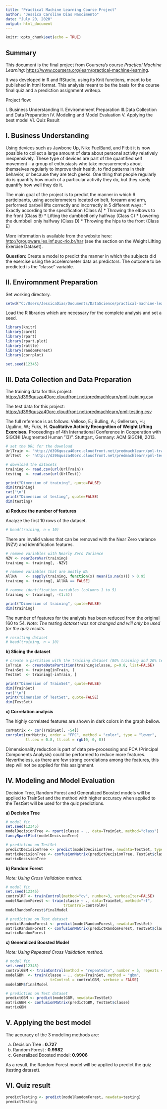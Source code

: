 ```yaml
---
title: "Practical Machine Learning Course Project"
author: "Jessica Caroline Dias Nascimento"
date: "July 20, 2020"
output: html_document
---
```


```r
knitr::opts_chunk$set(echo = TRUE)
```

## Summary

This document is the final project from Coursera’s course *Practical Machine Learning*: <https://www.coursera.org/learn/practical-machine-learning>.

It was developed in R and RStudio, using its Knit functions, meant to be published in html format. This analysis meant to be the basis for the course final quiz and a prediction assignment writeup.


Project flow:

I. Business Understanding
II. Enviromnment Preparation
III.Data Collection and Data Preparation
IV. Modeling and Model Evaluation
V. Applying the best model
VI. Quiz Result


## I. Business Understanding
Using devices such as Jawbone Up, Nike FuelBand, and Fitbit it is now possible to collect a large amount of data about personal activity relatively inexpensively. These type of devices are part of the quantified self movement – a group of enthusiasts who take measurements about themselves regularly to improve their health, to find patterns in their behavior, or because they are tech geeks. One thing that people regularly do is quantify how much of a particular activity they do, but they rarely quantify how well they do it.

The main goal of the project is to predict the manner in which 6 participants, using accelerometers located on belt, forearm and arm, performed barbell lifts correctly and incorrectly in 5 different ways:
* Exactly according to the specification (Class A)
* Throwing the elbows to the front (Class B)
* Lifting the dumbbell only halfway (Class C)
* Lowering the dumbbell only halfway (Class D)
* Throwing the hips to the front (Class E)

More information is available from the website here: <http://groupware.les.inf.puc-rio.br/har> (see the section on the Weight Lifting Exercise Dataset).

**Question:** Create a model to predict the manner in which the subjects did the exercise using the accelerometer data as predictors. The outcome to be predicted is the “classe” variable.

## II. Enviromnment Preparation
Set working directory.

```r
setwd("C:/Users/JessicaDias/Documents/DataScience/practical-machine-learning")
```

Load the R libraries which are necessary for the complete analysis and set a seed.

```r
library(knitr)
library(caret)
library(rpart)
library(rpart.plot)
library(rattle)
library(randomForest)
library(corrplot)

set.seed(12345)
```

## III. Data Collection and Data Preparation

The training data for this project: <https://d396qusza40orc.cloudfront.net/predmachlearn/pml-training.csv>

The test data for this project: <https://d396qusza40orc.cloudfront.net/predmachlearn/pml-testing.csv>

The full reference is as follows:
Velloso, E.; Bulling, A.; Gellersen, H.; Ugulino, W.; Fuks, H. **Qualitative Activity Recognition of Weight Lifting Exercises.** Proceedings of 4th International Conference in Cooperation with SIGCHI (Augmented Human ’13)”. Stuttgart, Germany: ACM SIGCHI, 2013.

```r
# set the URL for the download
UrlTrain <- "http://d396qusza40orc.cloudfront.net/predmachlearn/pml-training.csv"
UrlTest  <- "http://d396qusza40orc.cloudfront.net/predmachlearn/pml-testing.csv"

# download the datasets
training <- read.csv(url(UrlTrain))
testing  <- read.csv(url(UrlTest))

print("Dimension of training", quote=FALSE)
dim(training)
cat("\n")
print("Dimension of testing", quote=FALSE)
dim(testing)
```

**a) Reduce the number of features**

Analyze the first 10 rows of the dataset.

```r
# head(training, n = 10)
```

There are invalid values that can be removed with the Near Zero variance (NZV) and identification features.

```r
# remove variables with Nearly Zero Variance
NZV <- nearZeroVar(training)
training <- training[, -NZV]

# remove variables that are mostly NA
AllNA    <- sapply(training, function(x) mean(is.na(x))) > 0.95
training <- training[, AllNA == FALSE]

# remove identification variables (columns 1 to 5)
training <- training[, -(1:5)]

print("Dimension of training", quote=FALSE)
dim(training)
```

The number of features for the analysis has been reduced from the original 160 to 54.
*Note: The testing dataset was not changed and will only be used for the quiz results.*

```r
# resulting dataset
# head(training, n = 10)
```

**b) Slicing the dataset**

```r
# create a partition with the training dataset (80% training and 20% test)
inTrain  <- createDataPartition(training$classe, p=0.8, list=FALSE)
TrainSet <- training[inTrain, ]
TestSet  <- training[-inTrain, ]

print("Dimension of TrainSet", quote=FALSE)
dim(TrainSet)
cat("\n")
print("Dimension of TestSet", quote=FALSE)
dim(TestSet)
```

**c) Correlation analysis**

The highly correlated features are shown in dark colors in the graph bellow.

```r
corMatrix <- cor(TrainSet[, -54])
corrplot(corMatrix, order = "FPC", method = "color", type = "lower", 
         tl.cex = 0.8, tl.col = rgb(0, 0, 0))
```

Dimensionality reduction is part of data pre-processing and PCA (Principal Components Analysis) could be performed to reduce more features. Nevertheless, as there are few strong correlations among the features, this step will not be applied for this assignment.

## IV. Modeling and Model Evaluation

Decision Tree,  Random Forest and Generalized Boosted models will be applied to TrainSet and the method with higher accuracy when applied to the TestSet will be used for the quiz predictions.

**a) Decision Tree**

```r
# model fit
set.seed(12345)
modelDecisionTree <- rpart(classe ~ ., data=TrainSet, method="class")
fancyRpartPlot(modelDecisionTree)
```

```r
# prediction on TestSet
predictDecisionTree <- predict(modelDecisionTree, newdata=TestSet, type="class")
matrixDecisionTree <- confusionMatrix(predictDecisionTree, TestSet$classe)
matrixDecisionTree
```


**b) Random Forest**

*Note: Using Cross Validation method.*
```r
# model fit
set.seed(12345)
controlRF <- trainControl(method="cv", number=3, verboseIter=FALSE)
modelRandomForest <- train(classe ~ ., data=TrainSet, method="rf",
                          trControl=controlRF)
modelRandomForest$finalModel
```

```r
# prediction on Test dataset
predictRandomForest <- predict(modelRandomForest, newdata=TestSet)
matrixRandomForest <- confusionMatrix(predictRandomForest, TestSet$classe)
matrixRandomForest
```


**c) Generalized Boosted Model**

*Note: Using Repeated Cross Validation method.*
```r
# model fit
set.seed(12345)
controlGBM <- trainControl(method = "repeatedcv", number = 5, repeats = 1)
modelGBM  <- train(classe ~ ., data=TrainSet, method = "gbm",
                    trControl = controlGBM, verbose = FALSE)
modelGBM$finalModel
```

```r
# prediction on Test dataset
predictGBM <- predict(modelGBM, newdata=TestSet)
matrixGBM <- confusionMatrix(predictGBM, TestSet$classe)
matrixGBM
```

## V. Applying the best model

The accuracy of the 3 modeling methods are:

a) Decision Tree : **0.727**
b) Random Forest : **0.9982**
c) Generalized Boosted model: **0.9906**

As a result, the Random Forest model will be applied to predict the quiz (testing dataset).

## VI. Quiz result

```r
predictTesting <- predict(modelRandomForest, newdata=testing)
predictTesting
```